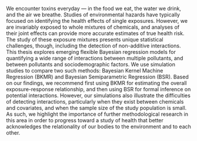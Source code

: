 We encounter toxins everyday — in the food we eat, the water we drink, and the air we breathe. Studies of environmental hazards have typically focused on identifying the health effects of single exposures. However, we are invariably exposed to whole mixtures of chemicals, and analyses of their joint effects can provide more accurate estimates of true health risk. The study of these exposure mixtures presents unique statistical challenges, though, including the detection of non-additive interactions. This thesis explores emerging flexible Bayesian regression models for quantifying a wide range of interactions between multiple pollutants, and between pollutants and sociodemographic factors. We use simulation studies to compare two such methods: Bayesian Kernel Machine Regression (BKMR) and Bayesian Semiparametric Regression (BSR). Based on our findings, we recommend first using BKMR for estimating the overall exposure-response relationship, and then using BSR for formal inference on potential interactions. However, our simulations also illustrate the difficulties of detecting interactions, particularly when they exist between chemicals and covariates, and when the sample size of the study population is small. As such, we highlight the importance of further methodological research in this area in order to progress toward a study of health that better acknowledges the relationality of our bodies to the environment and to each other.

